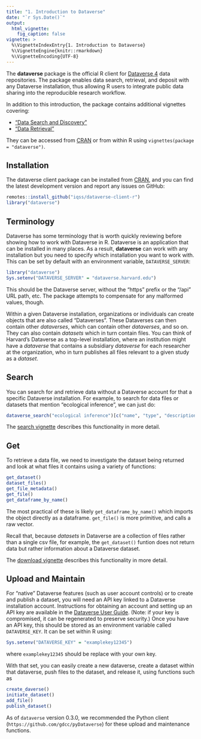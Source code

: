 ```yaml
---
title: "1. Introduction to Dataverse"
date: "`r Sys.Date()`"
output:
  html_vignette:
    fig_caption: false
vignette: >
  %\VignetteIndexEntry{1. Introduction to Dataverse}
  %\VignetteEngine{knitr::rmarkdown}
  %\VignetteEncoding{UTF-8}
---
```


The **dataverse** package is the official R client for [Dataverse 4](https://dataverse.org/) data repositories. The package enables data search, retrieval, and deposit with any Dataverse installation, thus allowing R users to integrate public data sharing into the reproducible research workflow.

In addition to this introduction, the package contains additional vignettes covering:

  * ["Data Search and Discovery"](B-search.html)
  * ["Data Retrieval"](C-download.html)

They can be accessed from [CRAN](https://cran.r-project.org/package=dataverse) or from within R using `vignettes(package = "dataverse")`.


## Installation

The dataverse client package can be installed from [CRAN](https://cran.r-project.org/package=dataverse), and you can find the latest development version and report any issues on GitHub:

```R
remotes::install_github("iqss/dataverse-client-r")
library("dataverse")
```

## Terminology

Dataverse has some terminology that is worth quickly reviewing before showing how to work with Dataverse in R. Dataverse is an application that can be installed in many places. As a result, **dataverse** can work with any installation but you need to specify which installation you want to work with. This can be set by default with an environment variable, `DATAVERSE_SERVER`:

```r
library("dataverse")
Sys.setenv("DATAVERSE_SERVER" = "dataverse.harvard.edu")
```

This should be the Dataverse server, without the "https" prefix or the "/api" URL path, etc. The package attempts to compensate for any malformed values, though.

Within a given Dataverse installation, organizations or individuals can create objects that are also called "Dataverses". These Dataverses can then contain other *dataverses*, which can contain other *dataverses*, and so on. They can also contain *datasets* which in turn contain files. You can think of Harvard's Dataverse as a top-level installation, where an institution might have a *dataverse* that contains a subsidiary *dataverse* for each researcher at the organization, who in turn publishes all files relevant to a given study as a *dataset*.

## Search

You can search for and retrieve data without a Dataverse account for that a specific Dataverse installation. For example, to search for data files or datasets that mention "ecological inference", we can just do:

```R
dataverse_search("ecological inference")[c("name", "type", "description")]
```

The [search vignette](B-search.html) describes this functionality in more detail. 

## Get

To retrieve a data file, we need to investigate the dataset being returned and look at what files it contains using a variety of functions: 

```R
get_dataset()
dataset_files()
get_file_metadata()
get_file()
get_dataframe_by_name()
```

The most practical of these is likely `get_dataframe_by_name()` which imports the object directly as a dataframe. `get_file()` is more primitive, and calls a raw vector. 

Recall that, because _datasets_ in Dataverse are a collection of files rather than a single csv file, for example, the `get_dataset()` funtion does not return data but rather information about a Dataverse dataset.

The [download vignette](C-download.html) describes this functionality in more detail. 

## Upload and Maintain

For "native" Dataverse features (such as user account controls) or to create and publish a dataset, you will need an API key linked to a Dataverse installation account. Instructions for obtaining an account and setting up an API key are available in the [Dataverse User Guide](https://guides.dataverse.org/en/latest/user/account.html). (Note: if your key is compromised, it can be regenerated to preserve security.) Once you have an API key, this should be stored as an environment variable called `DATAVERSE_KEY`. It can be set within R using:

```R
Sys.setenv("DATAVERSE_KEY" = "examplekey12345")
```

where `examplekey12345` should be replace with your own key. 

With that set, you can easily create a new dataverse, create a dataset within that dataverse, push files to the dataset, and release it, using functions such as 

```R
create_daverse()
initiate_dataset()
add_file()
publish_dataset()
```

As of `dataverse` version 0.3.0, we recommended the Python client (`https://github.com/gdcc/pyDataverse`) for these upload and maintenance functions. 

